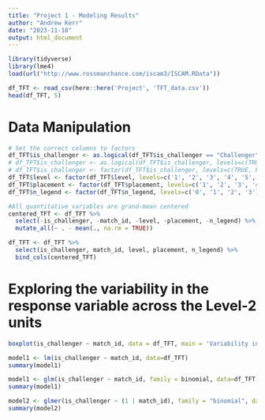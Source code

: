 ```yaml
---
title: "Project 1 - Modeling Results"
author: "Andrew Kerr"
date: "2023-11-18"
output: html_document
---
```


```r
library(tidyverse)
library(lme4)
load(url("http://www.rossmanchance.com/iscam3/ISCAM.RData"))
```

```r
df_TFT <- read_csv(here::here('Project', 'TFT_data.csv'))
head(df_TFT, 5)
```

# Data Manipulation



```r
# Set the correct columns to factors
df_TFT$is_challenger <- as.logical(df_TFT$is_challenger == "Challenger")
# df_TFT$is_challenger <- as.logical(df_TFT$is_challenger, levels=c(TRUE, FALSE), labels=c(1, 0))
# df_TFT$is_challenger <- factor(df_TFT$is_challenger, levels=c(TRUE, FALSE), labels=c(1, 0))
df_TFT$level <- factor(df_TFT$level, levels=c('1', '2', '3', '4', '5', '6', '7', '8', '9', '10'))
df_TFT$placement <- factor(df_TFT$placement, levels=c('1', '2', '3', '4', '5', '6', '7', '8'))
df_TFT$n_legend <- factor(df_TFT$n_legend, levels=c('0', '1', '2', '3'))

#All quantitative variables are grand-mean centered
centered_TFT <- df_TFT %>%
  select(-is_challenger, -match_id, -level, -placement, -n_legend) %>%
  mutate_all(~ . - mean(., na.rm = TRUE))

df_TFT <- df_TFT %>%
  select(is_challenger, match_id, level, placement, n_legend) %>%
  bind_cols(centered_TFT)
```


# Exploring the variability in the response variable across the Level-2 units

```r
boxplot(is_challenger ~ match_id, data = df_TFT, main = 'Variability in Response Across Level-2 Units')
```

```r
model1 <- lm(is_challenger ~ match_id, data=df_TFT)
summary(model1)
```


```r
model1 <- glm(is_challenger ~ match_id, family = binomial, data=df_TFT[1:1000,])
summary(model1)
```

```r
model2 <- glmer(is_challenger ~ (1 | match_id), family = "binomial", data = df_TFT)
summary(model2)
```







